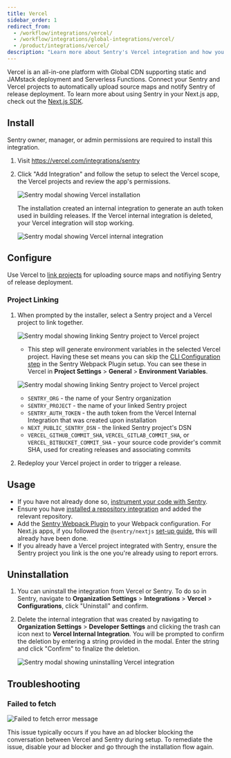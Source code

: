 ```yaml
---
title: Vercel
sidebar_order: 1
redirect_from:
  - /workflow/integrations/vercel/
  - /workflow/integrations/global-integrations/vercel/
  - /product/integrations/vercel/
description: "Learn more about Sentry's Vercel integration and how you can connect your Sentry and Vercel projects to automatically upload source maps and notify Sentry of release deployment."
---
```


Vercel is an all-in-one platform with Global CDN supporting static and JAMstack deployment and Serverless Functions. Connect your Sentry and Vercel projects to automatically upload source maps and notify Sentry of release deployment. To learn more about using Sentry in your Next.js app, check out the [Next.js SDK](/platforms/javascript/guides/nextjs/).

## Install

<Note>

Sentry owner, manager, or admin permissions are required to install this integration.

</Note>

1. Visit <https://vercel.com/integrations/sentry>

2. Click "Add Integration" and follow the setup to select the Vercel scope, the Vercel projects and review the app's permissions.

   ![Sentry modal showing Vercel installation](vercel_install.png)

   <Alert title="Important" level="warning">
     The installation created an internal integration to generate an auth token
     used in building releases. If the Vercel internal integration is deleted,
     your Vercel integration will stop working.
   </Alert>

   ![Sentry modal showing Vercel internal integration](vercel_internal_integration.png)

## Configure

Use Vercel to [link projects](#project-linking) for uploading source maps and notifiying Sentry of release deployment.

### Project Linking

1. When prompted by the installer, select a Sentry project and a Vercel project to link together.

   ![Sentry modal showing linking Sentry project to Vercel project](vercel_link_project.png)

   - This step will generate environment variables in the selected Vercel project. Having these set means you can skip the [CLI Configuration step](https://github.com/getsentry/sentry-webpack-plugin#cli-configuration) in the Sentry Webpack Plugin setup. You can see these in Vercel in **Project Settings** > **General** > **Environment Variables**.

   ![Sentry modal showing linking Sentry project to Vercel project](vercel_env_vars.png)

   - `SENTRY_ORG` - the name of your Sentry organization
   - `SENTRY_PROJECT` - the name of your linked Sentry project
   - `SENTRY_AUTH_TOKEN` - the auth token from the Vercel Internal Integration that was created upon installation
   - `NEXT_PUBLIC_SENTRY_DSN` - the linked Sentry project's DSN
   - `VERCEL_GITHUB_COMMIT_SHA`, `VERCEL_GITLAB_COMMIT_SHA`, or `VERCEL_BITBUCKET_COMMIT_SHA` - your source code provider's commit SHA, used for creating releases and associating commits

2. Redeploy your Vercel project in order to trigger a release.

## Usage

- If you have not already done so, [instrument your code with Sentry](/platforms/javascript/).
- Ensure you have [installed a repository integration](/product/releases/setup/release-automation/) and added the relevant repository.
- Add the [Sentry Webpack Plugin](https://github.com/getsentry/sentry-webpack-plugin) to your Webpack configuration. For Next.js apps, if you followed the `@sentry/nextjs` [set-up guide](/platforms/javascript/guides/nextjs/), this will already have been done.
- If you already have a Vercel project integrated with Sentry, ensure the Sentry project you link is the one you're already using to report errors.

## Uninstallation

1. You can uninstall the integration from Vercel or Sentry. To do so in Sentry, navigate to **Organization Settings** > **Integrations** > **Vercel** > **Configurations**, click "Uninstall" and confirm.

2. Delete the internal integration that was created by navigating to **Organization Settings** > **Developer Settings** and clicking the trash can icon next to **Vercel Internal Integration**. You will be prompted to confirm the deletion by entering a string provided in the modal. Enter the string and click "Confirm" to finalize the deletion.

   ![Sentry modal showing uninstalling Vercel integration](vercel_delete_internal_integration.png)

## Troubleshooting

### Failed to fetch

![Failed to fetch error message](vercel_failed_to_fetch.png)

This issue typically occurs if you have an ad blocker blocking the conversation between Vercel and Sentry during setup. To remediate the issue, disable your ad blocker and go through the installation flow again.
